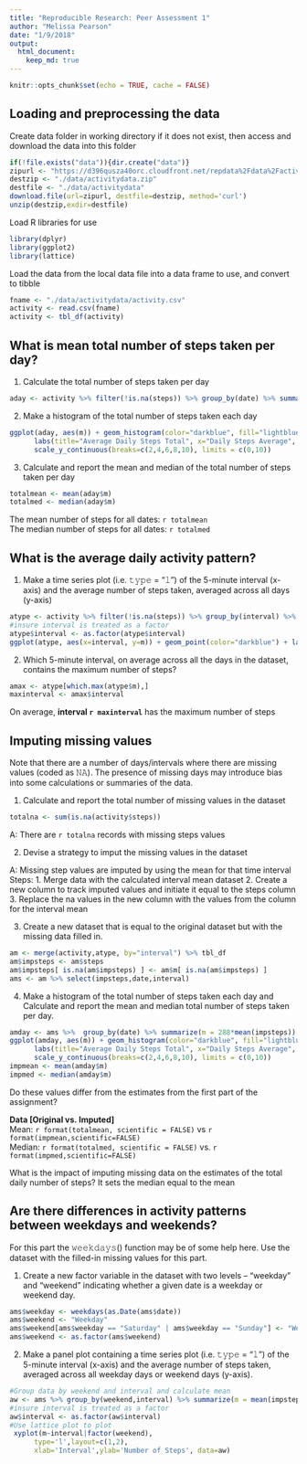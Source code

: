 ```yaml
---
title: "Reproducible Research: Peer Assessment 1"
author: "Melissa Pearson"
date: "1/9/2018"
output:
  html_document:
    keep_md: true
---
```



```r
knitr::opts_chunk$set(echo = TRUE, cache = FALSE)
```

## Loading and preprocessing the data

Create data folder in working directory if it does not exist, then access and download the data into this folder
```r
if(!file.exists("data")){dir.create("data")}
zipurl <- "https://d396qusza40orc.cloudfront.net/repdata%2Fdata%2Factivity.zip"
destzip <- "./data/activitydata.zip"
destfile <- "./data/activitydata"
download.file(url=zipurl, destfile=destzip, method='curl')
unzip(destzip,exdir=destfile)
```


Load R libraries for use
```r
library(dplyr)
library(ggplot2)
library(lattice)
```

Load the data from the local data file into a data frame to use, and convert to tibble
```r
fname <- "./data/activitydata/activity.csv"
activity <- read.csv(fname)
activity <- tbl_df(activity)
```

## What is mean total number of steps taken per day?
1. Calculate the total number of steps taken per day
```r
aday <- activity %>% filter(!is.na(steps)) %>% group_by(date) %>% summarize(m = 288*mean(steps))
```

2. Make a histogram of the total number of steps taken each day
```r
ggplot(aday, aes(m)) + geom_histogram(color="darkblue", fill="lightblue") + 
      labs(title="Average Daily Steps Total", x="Daily Steps Average", y="Days") +
      scale_y_continuous(breaks=c(2,4,6,8,10), limits = c(0,10)) 
```

3. Calculate and report the mean and median of the total number of steps taken per day
```r
totalmean <- mean(aday$m)
totalmed <- median(aday$m)
```
  
  The mean number of steps for all dates: `r totalmean`  
  The median number of steps for all dates: `r totalmed`

## What is the average daily activity pattern?
1. Make a time series plot (i.e. 𝚝𝚢𝚙𝚎 = "𝚕") of the 5-minute interval (x-axis) and the average number of steps taken, averaged across all days (y-axis)
```r
atype <- activity %>% filter(!is.na(steps)) %>% group_by(interval) %>% summarize(m = mean(steps))
#insure interval is treated as a factor
atype$interval <- as.factor(atype$interval)
ggplot(atype, aes(x=interval, y=m)) + geom_point(color="darkblue") + labs(x = "steps interval", y = "mean steps during interval", title = "mean steps per interval over testing period")
```

2. Which 5-minute interval, on average across all the days in the dataset, contains the maximum number of steps?
```r
amax <- atype[which.max(atype$m),]
maxinterval <- amax$interval
```

On average, **interval `r maxinterval`** has the maximum number of steps

## Imputing missing values
Note that there are a number of days/intervals where there are missing values (coded as 𝙽𝙰). The presence of missing days may introduce bias into some calculations or summaries of the data.

1. Calculate and report the total number of missing values in the dataset
```r
totalna <- sum(is.na(activity$steps))
```
A: There are `r totalna` records with missing steps values

2. Devise a strategy to imput the missing values in the dataset

A: Missing step values are imputed by using the mean for that time interval 
Steps:
1. Merge data with the calculated interval mean dataset
2. Create a new column to track imputed values and initiate it equal to the steps column
3. Replace the na values in the new column with the values from the column for the interval mean


3. Create a new dataset that is equal to the original dataset but with the missing data filled in.
```r
am <- merge(activity,atype, by="interval") %>% tbl_df
am$impsteps <- am$steps
am$impsteps[ is.na(am$impsteps) ] <- am$m[ is.na(am$impsteps) ]
ams <- am %>% select(impsteps,date,interval) 
```


4. Make a histogram of the total number of steps taken each day and Calculate and report the mean and median total number of steps taken per day. 
```r
amday <- ams %>%  group_by(date) %>% summarize(m = 288*mean(impsteps))
ggplot(amday, aes(m)) + geom_histogram(color="darkblue", fill="lightblue") + 
      labs(title="Average Daily Steps Total", x="Daily Steps Average", y="Days") +
      scale_y_continuous(breaks=c(2,4,6,8,10), limits = c(0,10)) 
impmean <- mean(amday$m)
impmed <- median(amday$m)


```
Do these values differ from the estimates from the first part of the assignment? 

**Data [Original vs. Imputed]**  
Mean: `r format(totalmean, scientific = FALSE)` vs `r format(impmean,scientific=FALSE)`  
Median: `r format(totalmed, scientific = FALSE)` vs. `r format(impmed,scientific=FALSE)`  

What is the impact of imputing missing data on the estimates of the total daily number of steps?
It sets the median equal to the mean


## Are there differences in activity patterns between weekdays and weekends?
For this part the 𝚠𝚎𝚎𝚔𝚍𝚊𝚢𝚜() function may be of some help here. Use the dataset with the filled-in missing values for this part.

1. Create a new factor variable in the dataset with two levels – “weekday” and “weekend” indicating whether a given date is a weekday or weekend day.
```r
ams$weekday <- weekdays(as.Date(ams$date))
ams$weekend <- "Weekday"
ams$weekend[ams$weekday == "Saturday" | ams$weekday == "Sunday"] <- "Weekend"
ams$weekend <- as.factor(ams$weekend)
```

2. Make a panel plot containing a time series plot (i.e. 𝚝𝚢𝚙𝚎 = "𝚕") of the 5-minute interval (x-axis) and the average number of steps taken, averaged across all weekday days or weekend days (y-axis).
```r
#Group data by weekend and interval and calculate mean
aw <- ams %>% group_by(weekend,interval) %>% summarize(m = mean(impsteps))
#insure interval is treated as a factor
aw$interval <- as.factor(aw$interval)
#Use lattice plot to plot
 xyplot(m~interval|factor(weekend),
      type='l',layout=c(1,2),
      xlab='Interval',ylab='Number of Steps', data=aw)
```
